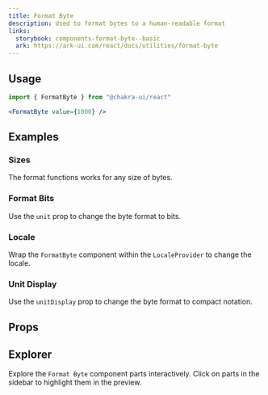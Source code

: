 ```yaml
---
title: Format Byte
description: Used to format bytes to a human-readable format
links:
  storybook: components-format-byte--basic
  ark: https://ark-ui.com/react/docs/utilities/format-byte
---
```


<ExampleTabs name="format-byte-basic" />

## Usage

```jsx
import { FormatByte } from "@chakra-ui/react"
```

```jsx
<FormatByte value={1000} />
```

## Examples

### Sizes

The format functions works for any size of bytes.

<ExampleTabs name="format-byte-sizes" />

### Format Bits

Use the `unit` prop to change the byte format to bits.

<ExampleTabs name="format-byte-with-unit" />

### Locale

Wrap the `FormatByte` component within the `LocaleProvider` to change the
locale.

<ExampleTabs name="format-byte-with-locale" />

### Unit Display

Use the `unitDisplay` prop to change the byte format to compact notation.

<ExampleTabs name="format-byte-with-unit-display" />

## Props

<PropTable component="Format" part="Byte" />

## Explorer

Explore the `Format Byte` component parts interactively. Click on parts in the
sidebar to highlight them in the preview.

<Explorer name="format-byte-basic" />
